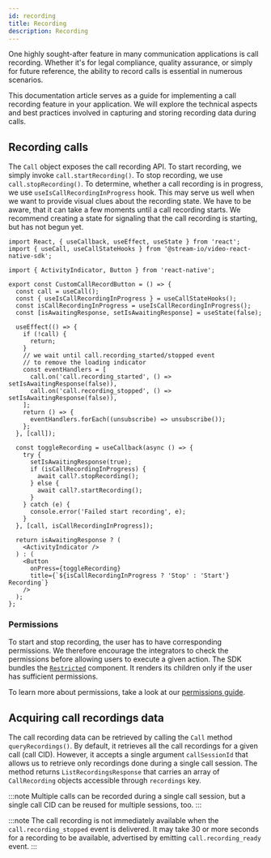 ```yaml
---
id: recording
title: Recording
description: Recording
---
```


One highly sought-after feature in many communication applications is call recording. Whether it's for legal compliance, quality assurance, or simply for future reference, the ability to record calls is essential in numerous scenarios.

This documentation article serves as a guide for implementing a call recording feature in your application. We will explore the technical aspects and best practices involved in capturing and storing recording data during calls.

## Recording calls

The `Call` object exposes the call recording API. To start recording, we simply invoke `call.startRecording()`. To stop recording, we use `call.stopRecording()`.
To determine, whether a call recording is in progress, we use `useIsCallRecordingInProgress` hook. This may serve us well when we want to provide visual clues about the recording state. We have to be aware, that it can take a few moments until a call recording starts. We recommend creating a state for signaling that the call recording is starting, but has not begun yet.

```tsx
import React, { useCallback, useEffect, useState } from 'react';
import { useCall, useCallStateHooks } from '@stream-io/video-react-native-sdk';

import { ActivityIndicator, Button } from 'react-native';

export const CustomCallRecordButton = () => {
  const call = useCall();
  const { useIsCallRecordingInProgress } = useCallStateHooks();
  const isCallRecordingInProgress = useIsCallRecordingInProgress();
  const [isAwaitingResponse, setIsAwaitingResponse] = useState(false);

  useEffect(() => {
    if (!call) {
      return;
    }
    // we wait until call.recording_started/stopped event
    // to remove the loading indicator
    const eventHandlers = [
      call.on('call.recording_started', () => setIsAwaitingResponse(false)),
      call.on('call.recording_stopped', () => setIsAwaitingResponse(false)),
    ];
    return () => {
      eventHandlers.forEach((unsubscribe) => unsubscribe());
    };
  }, [call]);

  const toggleRecording = useCallback(async () => {
    try {
      setIsAwaitingResponse(true);
      if (isCallRecordingInProgress) {
        await call?.stopRecording();
      } else {
        await call?.startRecording();
      }
    } catch (e) {
      console.error('Failed start recording', e);
    }
  }, [call, isCallRecordingInProgress]);

  return isAwaitingResponse ? (
    <ActivityIndicator />
  ) : (
    <Button
      onPress={toggleRecording}
      title={`${isCallRecordingInProgress ? 'Stop' : 'Start'} Recording`}
    />
  );
};
```

### Permissions

To start and stop recording, the user has to have corresponding permissions. We therefore encourage the integrators to check the permissions before allowing users to execute a given action. The SDK bundles the [`Restricted`](https://github.com/GetStream/stream-video-js/blob/main/packages/react-bindings/src/wrappers/Restricted.tsx) component. It renders its children only if the user has sufficient permissions.

To learn more about permissions, take a look at our [permissions guide](../../core/permissions-and-moderation).

## Acquiring call recordings data

The call recording data can be retrieved by calling the `Call` method `queryRecordings()`. By default, it retrieves all the call recordings for a given call (call CID). However, it accepts a single argument `callSessionId` that allows us to retrieve only recordings done during a single call session. The method returns `ListRecordingsResponse` that carries an array of `CallRecording` objects accessible through `recordings` key.

:::note
Multiple calls can be recorded during a single call session, but a single call CID can be reused for multiple sessions, too.
:::

:::note
The call recording is not immediately available when the `call.recording_stopped` event is delivered.
It may take 30 or more seconds for a recording to be available, advertised by emitting `call.recording_ready` event.
:::